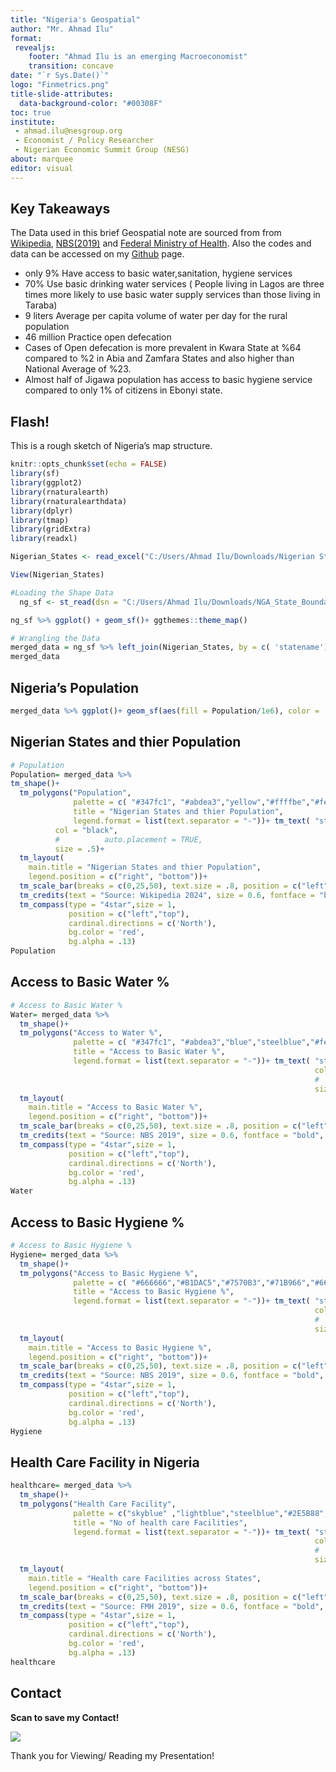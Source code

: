 ---
title: "Nigeria's Geospatial"
author: "Mr. Ahmad Ilu"
format:
 revealjs:
    footer: "Ahmad Ilu is an emerging Macroeconomist"
    transition: concave
date: "`r Sys.Date()`"
logo: "Finmetrics.png"
title-slide-attributes: 
  data-background-color: "#00308F"
toc: true
institute: 
 - ahmad.ilu@nesgroup.org
 - Economist / Policy Researcher
 - Nigerian Economic Summit Group (NESG)
about: marquee
editor: visual
---

## Key Takeaways

The Data used in this brief Geospatial note are sourced from from [Wikipedia](https://en.wikipedia.org/wiki/States_of_Nigeria), [NBS(2019)](file:///C:/Users/Ahmad%20Ilu/Downloads/2019%20WASH%20NORM%20SURVEY%20FINDINGS%20-%20INFOGRAPHIC%20SUMMARY.pdf) and [Federal Ministry of Health](https://hfr.health.gov.ng/statistics/tables). Also the codes and data can be accessed on my [Github](https://github.com/Iluahmad/Academic-Profile) page.

-   only 9% Have access to basic water,sanitation, hygiene services
-   70% Use basic drinking water services ( People living in Lagos are three times more likely to use basic water supply services than those living in Taraba)
-   9 liters Average per capita volume of water per day for the rural population
-   46 million Practice open defecation
-   Cases of Open defecation is more prevalent in Kwara State at $\%64$ compared to $\%2$ in Abia and Zamfara States and also higher than National Average of $\%23$.
-   Almost half of Jigawa population has access to basic hygiene service compared to only 1% of citizens in Ebonyi state.

## Flash!

This is a rough sketch of Nigeria's map structure.

```{r setup, include=FALSE}
knitr::opts_chunk$set(echo = FALSE)
library(sf)
library(ggplot2)
library(rnaturalearth)
library(rnaturalearthdata)
library(dplyr)
library(tmap)
library(gridExtra)
library(readxl)
```

```{r echo=FALSE}
Nigerian_States <- read_excel("C:/Users/Ahmad Ilu/Downloads/Nigerian States.xlsx", sheet = "Sheet1")
```

```{r echo=FALSE}
View(Nigerian_States)
```

```{r include=FALSE}
#Loading the Shape Data
  ng_sf <- st_read(dsn = "C:/Users/Ahmad Ilu/Downloads/NGA_State_Boundaries_V2_-8623244326519598647/grid3_nga_boundary_vaccstates.shp")
```

```{r echo=FALSE}
ng_sf %>% ggplot() + geom_sf()+ ggthemes::theme_map()
```

```{r include=FALSE}
# Wrangling the Data
merged_data = ng_sf %>% left_join(Nigerian_States, by = c( 'statename'))
merged_data 
```

## Nigeria's Population

```{r echo=FALSE}
merged_data %>% ggplot()+ geom_sf(aes(fill = Population/1e6), color = 'white', lwd = 0.3)+ labs(title ="Nigerian Geospatial", fill = "Population\n(millions)")+ scale_colour_viridis_d() + ggthemes::theme_map()+ theme(legend.position = 'top', legend.title = element_text(face = "bold"), plot.title = element_text(size = 50,color = "steelblue", hjust = 0.5, face = "bold" ) )

```

## Nigerian States and thier Population

```{r echo=FALSE}
# Population
Population= merged_data %>% 
tm_shape()+
  tm_polygons("Population", 
              palette = c( "#347fc1", "#abdea3","yellow","#ffffbe","#feaf62"), 
              title = "Nigerian States and thier Population",
              legend.format = list(text.separator = "-"))+ tm_text( "statename", 
          col = "black",
          #          auto.placement = TRUE,
          size = .5)+
  tm_layout(
    main.title = "Nigerian States and thier Population",
    legend.position = c("right", "bottom"))+
  tm_scale_bar(breaks = c(0,25,50), text.size = .8, position = c("left","bottom"))+
  tm_credits(text = "Source: Wikipedia 2024", size = 0.6, fontface = "bold", position = c("right","top"))+
  tm_compass(type = "4star",size = 1,
             position = c("left","top"), 
             cardinal.directions = c('North'),
             bg.color = 'red',
             bg.alpha = .13)
Population
```

## Access to Basic Water %

```{r echo=FALSE}
# Access to Basic Water %
Water= merged_data %>% 
  tm_shape()+
  tm_polygons("Access to Water %", 
              palette = c( "#347fc1", "#abdea3","blue","steelblue","#feaf62"), 
              title = "Access to Basic Water %",
              legend.format = list(text.separator = "-"))+ tm_text( "statename", 
                                                                    col = "black",
                                                                    #          auto.placement = TRUE,
                                                                    size = .5)+
  tm_layout(
    main.title = "Access to Basic Water %",
    legend.position = c("right", "bottom"))+
  tm_scale_bar(breaks = c(0,25,50), text.size = .8, position = c("left","bottom"))+
  tm_credits(text = "Source: NBS 2019", size = 0.6, fontface = "bold", position = c("right","top"))+
  tm_compass(type = "4star",size = 1,
             position = c("left","top"), 
             cardinal.directions = c('North'),
             bg.color = 'red',
             bg.alpha = .13)
Water
```

## Access to Basic Hygiene %

```{r echo=FALSE}
# Access to Basic Hygiene %
Hygiene= merged_data %>% 
  tm_shape()+
  tm_polygons("Access to Basic Hygiene %", 
              palette = c( "#666666","#B1DAC5","#7570B3","#71B966","#66A61E" ), 
              title = "Access to Basic Hygiene %",
              legend.format = list(text.separator = "-"))+ tm_text( "statename", 
                                                                    col = "black",
                                                                    #          auto.placement = TRUE,
                                                                    size = .5)+
  tm_layout(
    main.title = "Access to Basic Hygiene %",
    legend.position = c("right", "bottom"))+
  tm_scale_bar(breaks = c(0,25,50), text.size = .8, position = c("left","bottom"))+
  tm_credits(text = "Source: NBS 2019", size = 0.6, fontface = "bold", position = c("right","top"))+
  tm_compass(type = "4star",size = 1,
             position = c("left","top"), 
             cardinal.directions = c('North'),
             bg.color = 'red',
             bg.alpha = .13)
Hygiene
```

## Health Care Facility in Nigeria

```{r}
healthcare= merged_data %>% 
  tm_shape()+
  tm_polygons("Health Care Facility", 
              palette = c("skyblue" ,"lightblue","steelblue","#2E5B88","#1B9E77" ), 
              title = "No of health care Facilities",
              legend.format = list(text.separator = "-"))+ tm_text( "statename", 
                                                                    col = "black",
                                                                    #          auto.placement = TRUE,
                                                                    size = .5)+
  tm_layout(
    main.title = "Health care Facilities across States",
    legend.position = c("right", "bottom"))+
  tm_scale_bar(breaks = c(0,25,50), text.size = .8, position = c("left","bottom"))+
  tm_credits(text = "Source: FMH 2019", size = 0.6, fontface = "bold", position = c("right","top"))+
  tm_compass(type = "4star",size = 1,
             position = c("left","top"), 
             cardinal.directions = c('North'),
             bg.color = 'red',
             bg.alpha = .13)
healthcare
```

## Contact {background-color="#00308F"}

**Scan to save my Contact!**

![](Contact.jpg){fig-align="center"}

Thank you for Viewing/ Reading my Presentation!
